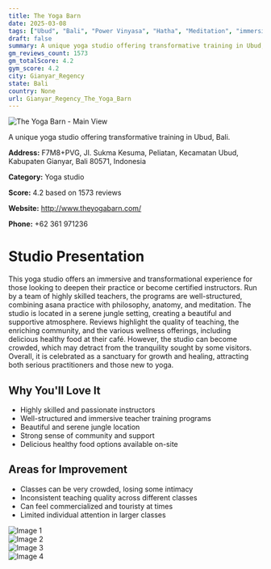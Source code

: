 ```yaml
---
title: The Yoga Barn
date: 2025-03-08
tags: ["Ubud", "Bali", "Power Vinyasa", "Hatha", "Meditation", "immersive experience", "community-focused", "Gianyar Regency"]  
draft: false
summary: A unique yoga studio offering transformative training in Ubud, Bali.
gm_reviews_count: 1573
gm_totalScore: 4.2
gym_score: 4.2
city: Gianyar_Regency
state: Bali
country: None
url: Gianyar_Regency_The_Yoga_Barn
---
```


<div className="aspect-[16/9] relative my-8">
  <img 
    src="https://lh5.googleusercontent.com/p/AF1QipNQUs5bLQ53kFOdHhNPtqLEBKv2M7Mr--_AK67m=w1920-h1080-k-no"
    alt="The Yoga Barn - Main View"
    className="object-cover absolute inset-0 w-full h-full rounded-lg"
  />
</div>

A unique yoga studio offering transformative training in Ubud, Bali.

**Address:** F7M8+PVG, Jl. Sukma Kesuma, Peliatan, Kecamatan Ubud, Kabupaten Gianyar, Bali 80571, Indonesia

**Category:** Yoga studio

**Score:** 4.2 based on 1573 reviews

**Website:** http://www.theyogabarn.com/

**Phone:** +62 361 971236

# Studio Presentation

This yoga studio offers an immersive and transformational experience for those looking to deepen their practice or become certified instructors. Run by a team of highly skilled teachers, the programs are well-structured, combining asana practice with philosophy, anatomy, and meditation. The studio is located in a serene jungle setting, creating a beautiful and supportive atmosphere. Reviews highlight the quality of teaching, the enriching community, and the various wellness offerings, including delicious healthy food at their café. However, the studio can become crowded, which may detract from the tranquility sought by some visitors. Overall, it is celebrated as a sanctuary for growth and healing, attracting both serious practitioners and those new to yoga.

## Why You'll Love It

- Highly skilled and passionate instructors
- Well-structured and immersive teacher training programs
- Beautiful and serene jungle location
- Strong sense of community and support
- Delicious healthy food options available on-site

## Areas for Improvement

- Classes can be very crowded, losing some intimacy
- Inconsistent teaching quality across different classes
- Can feel commercialized and touristy at times
- Limited individual attention in larger classes

<div className="grid grid-cols-1 xl:grid-cols-2 gap-4 my-8">
<div className="aspect-[4/3] relative"><img src="https://lh3.googleusercontent.com/p/AF1QipMz3awtvoBQ7enCccftX1LzmPxj6G-wodQ1YjH_=w1920-h1080-k-no" alt="Image 1" className="object-cover absolute inset-0 w-full h-full rounded-lg" /></div>
<div className="aspect-[4/3] relative"><img src="https://lh5.googleusercontent.com/p/AF1QipNPcXqo2Qqo3xA2K-gwBvbBl57S0kTl8IvsbfAl=w1920-h1080-k-no" alt="Image 2" className="object-cover absolute inset-0 w-full h-full rounded-lg" /></div>
<div className="aspect-[4/3] relative"><img src="https://lh5.googleusercontent.com/p/AF1QipNK4SZYVgD3YZHxB16B9vklx4xyqPwFQL1Jf_eY=w1920-h1080-k-no" alt="Image 3" className="object-cover absolute inset-0 w-full h-full rounded-lg" /></div>
<div className="aspect-[4/3] relative"><img src="https://lh5.googleusercontent.com/p/AF1QipMphvjCMnsFz_6-kXKD7gtGVRDgo2K-ZXrSVYqr=w1920-h1080-k-no" alt="Image 4" className="object-cover absolute inset-0 w-full h-full rounded-lg" /></div>
</div>